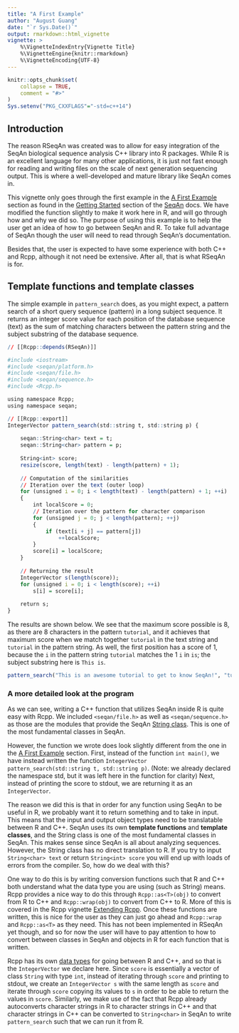 ```yaml
---
title: "A First Example"
author: "August Guang"
date: "`r Sys.Date()`"
output: rmarkdown::html_vignette
vignette: >
    %\VignetteIndexEntry{Vignette Title}
    %\VignetteEngine{knitr::rmarkdown}
    %\VignetteEncoding{UTF-8}
---
```


```r
knitr::opts_chunk$set(
    collapse = TRUE,
    comment = "#>"
)
Sys.setenv("PKG_CXXFLAGS"="-std=c++14")
```

## Introduction

The reason RSeqAn was created was to allow for easy integration of the
SeqAn biological sequence analysis C++ library into R packages. While R
is an excellent language for many other applications, it is just not
fast enough for reading and writing files on the scale of next
generation sequencing output. This is where a well-developed and mature
library like SeqAn comes in.

This vignette only goes through the first example in the
[A First Example](http://seqan.readthedocs.io/en/master/Tutorial/GettingStarted/AFirstExample.html#tutorial-getting-started-first-steps-in-seqan)
section as found in the
[Getting Started](http://seqan.readthedocs.io/en/master/Tutorial/GettingStarted/)
section of the [SeqAn](http://seqan.readthedocs.io/en/master/index.html)
docs. We have modified the function slightly to make it work here
in R, and will go through how and why we did so. The purpose of using
this example is to help the user get an idea of how to go between
SeqAn and R. To take full advantage of SeqAn though the user will need
to read through SeqAn's documentation.

Besides that, the user is expected to have some experience with both
C++ and Rcpp, although it not need be extensive. After all, that is
what RSeqAn is for. 

## Template functions and template classes

The simple example in `pattern_search` does, as you might expect, a
pattern search of a short query sequence (pattern) in a long subject
sequence. It returns an integer score value for each position of the
database sequence (text) as the sum of matching characters between the
pattern string and the subject substring of the database sequence.

```r
// [[Rcpp::depends(RSeqAn)]]

#include <iostream>
#include <seqan/platform.h>
#include <seqan/file.h>
#include <seqan/sequence.h>
#include <Rcpp.h>

using namespace Rcpp;
using namespace seqan;

// [[Rcpp::export]]
IntegerVector pattern_search(std::string t, std::string p) {
    
    seqan::String<char> text = t;
    seqan::String<char> pattern = p;
    
    String<int> score;
    resize(score, length(text) - length(pattern) + 1);
    
    // Computation of the similarities
    // Iteration over the text (outer loop)
    for (unsigned i = 0; i < length(text) - length(pattern) + 1; ++i)
    {
        int localScore = 0;
        // Iteration over the pattern for character comparison
        for (unsigned j = 0; j < length(pattern); ++j)
        {
            if (text[i + j] == pattern[j])
                ++localScore;
        }
        score[i] = localScore;
    }
    
    // Returning the result
    IntegerVector s(length(score));
    for (unsigned i = 0; i < length(score); ++i)
        s[i] = score[i];
    
    return s;
}
```

The results are shown below. We see that the maximum score possible is 8,
as there are 8 characters in the pattern `tutorial`, and it achieves that
maximum score when we match together `tutorial` in the text string and
`tutorial` in the pattern string. As well, the first position has a
score of 1, because the `i` in the pattern string `tutorial` matches the 1
`i` in `is`; the subject substring here is `This is `.

```r
pattern_search("This is an awesome tutorial to get to know SeqAn!", "tutorial")
```

### A more detailed look at the program

As we can see, writing a C++ function that utilizes SeqAn inside R is
quite easy with Rcpp. We included `<seqan/file.h>` as well as
`<seqan/sequence.h>` as those are the modules that provide the SeqAn
[String class](http://docs.seqan.de/seqan/master/?p=String). This is
one of the most fundamental classes in SeqAn.

However, the function we wrote does look slightly different from the
one in the
[A First Example](http://seqan.readthedocs.io/en/master/Tutorial/GettingStarted/AFirstExample.html#tutorial-getting-started-first-steps-in-seqan)
section. First, instead of the function `int main()`, we have instead
written the function
`IntegerVector pattern_search(std::string t, std::string p)`.
(Note: we already declared the namespace std, but it
was left here in the function for clarity) Next, instead of printing
the score to stdout, we are returning it as an `IntegerVector`.

The reason we did this is that in order for any function using SeqAn
to be useful in R, we probably want it to return something and to take
in input. This means that the input and output object types need to be
translatable between R and C++. SeqAn uses its own **template functions**
and **template classes**, and the String class is one of
the most fundamental classes in SeqAn. This makes sense since SeqAn is
all about analyzing sequences. However, the String class has no direct
translation to R. If you try to input `String<char> text` or return
`String<int> score` you will end up with loads of errors from the
compiler. So, how do we deal with this?

One way to do this is by writing conversion functions such that R and
C++ both understand what the data type you are using (such as String)
means. Rcpp provides a nice way to do this through `Rcpp::as<T>(obj)`
to convert from R to C++ and `Rcpp::wrap(obj)` to convert from C++ to
R. More of this is covered in the Rcpp vignette
[Extending Rcpp](http://dirk.eddelbuettel.com/code/rcpp/Rcpp-extending.pdf).
Once these functions are written, this is nice for the user as they can
just go ahead and `Rcpp::wrap` and `Rcpp::as<T>` as they need. This
has not been implemented in RSeqAn yet though, and so for now the user
will have to pay attention to how to convert between classes in SeqAn
and objects in R for each function that is written.

Rcpp has its own [data types](https://teuder.github.io/rcpp4everyone_en/070_data_types.html)
for going between R and C++, and so that is the `IntegerVector` we
declare here. Since `score` is essentially a vector of class `String`
with type `int`, instead of iterating through `score` and printing to
stdout, we create an `IntegerVector s` with the same length as `score`
and iterate through `score` copying its values to `s` in order to be
able to return the values in `score`. Similarly, we make use of the
fact that Rcpp already autoconverts character strings in R to
character strings in C++ and that character strings in C++ can be
converted to `String<char>` in SeqAn to write `pattern_search` such
that we can run it from R.